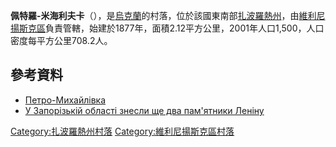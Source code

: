 {{coord|48|3|33|N|35|13|35|E|scale:30000|display=title}}

'''佩特羅-米海利夫卡'''（{{lang-uk|Петро-Михайлівка}}），是[[烏克蘭|烏克蘭]]的村落，位於該國東南部[[扎波羅熱州|扎波羅熱州]]，由[[維利尼揚斯克區|維利尼揚斯克區]]負責管轄，始建於1877年，面積2.12平方公里，2001年人口1,500，人口密度每平方公里708.2人。

==參考資料==
* [http://gska2.rada.gov.ua/pls/z7502/A005?rdat1=02.01.2008&rf7571=12160 Петро-Михайлівка]{{dead link|date=2017年11月 |bot=InternetArchiveBot |fix-attempted=yes }}
* [http://espreso.tv/news/2015/02/25/u_zaporizkiy_oblasti_znesly_sche_dva_pamyatnyka_leninu У Запорізькій області знесли ще два пам'ятники Леніну] {{Wayback|url=http://espreso.tv/news/2015/02/25/u_zaporizkiy_oblasti_znesly_sche_dva_pamyatnyka_leninu |date=20220307214354 }}

[[Category:扎波羅熱州村落|Category:扎波羅熱州村落]]
[[Category:維利尼揚斯克區村落|Category:維利尼揚斯克區村落]]


{{Zaporizhia-geo-stub}}